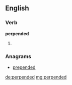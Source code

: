 ==English==

===Verb===
'''perpended'''

# {{past of|[[perpend]]}}

===Anagrams===
* [[prepended#English|prepended]]

[[de:perpended]]
[[mg:perpended]]